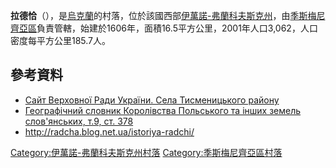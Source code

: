 {{coord|48|51|6|N|24|39|40|E|scale:30000|display=title}}

'''拉德恰'''（{{lang-uk|Радча}}），是[[烏克蘭|烏克蘭]]的村落，位於該國西部[[伊萬諾-弗蘭科夫斯克州|伊萬諾-弗蘭科夫斯克州]]，由[[季斯梅尼齊亞區|季斯梅尼齊亞區]]負責管轄，始建於1606年，面積16.5平方公里，2001年人口3,062，人口密度每平方公里185.7人。

==參考資料==
* [https://archive.is/20121205045846/w1.c1.rada.gov.ua/pls/z7502/A004SIL?rdat1=11.08.2012&rf7571=14246 Сайт Верховної Ради України. Села Тисменицького району]
* [http://dir.icm.edu.pl/pl/Slownik_geograficzny/Tom_IX/378 Географічний словник Королівства Польського та інших земель слов'янських, т.9, ст. 378] {{Wayback|url=http://dir.icm.edu.pl/pl/Slownik_geograficzny/Tom_IX/378 |date=20201016054346 }}
* http://radcha.blog.net.ua/istoriya-radchi/ {{Wayback|url=http://radcha.blog.net.ua/istoriya-radchi/ |date=20181107122136 }}

{{DEFAULTSORT:Радча}}
[[Category:伊萬諾-弗蘭科夫斯克州村落|Category:伊萬諾-弗蘭科夫斯克州村落]]
[[Category:季斯梅尼齊亞區村落|Category:季斯梅尼齊亞區村落]]


{{IvanoFrankivsk-geo-stub}}
